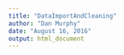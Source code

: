 ```yaml
---
title: "DataImportAndCleaning"
author: "Dan Murphy"
date: "August 16, 2016"
output: html_document
---
```

